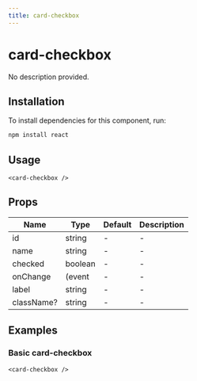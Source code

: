 ```yaml
---
title: card-checkbox
---
```


# card-checkbox

No description provided.

## Installation
To install dependencies for this component, run:
```bash
npm install react
```

## Usage
```tsx
<card-checkbox />
```

## Props
| Name      | Type     | Default | Description                 |
|-----------|----------|---------|-----------------------------|
| id | string | - | - |
| name | string | - | - |
| checked | boolean | - | - |
| onChange | (event | - | - |
| label | string | - | - |
| className? | string | - | - |

## Examples

### Basic card-checkbox
```tsx
<card-checkbox />
```


